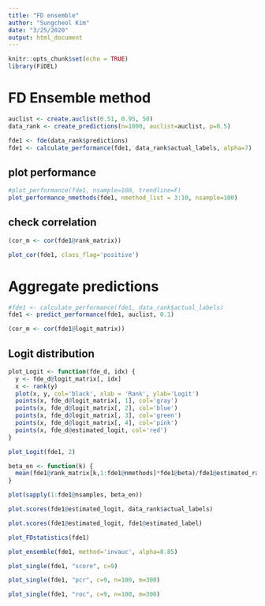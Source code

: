 ```yaml
---
title: "FD ensemble"
author: "Sungcheol Kim"
date: "3/25/2020"
output: html_document
---
```


```r
knitr::opts_chunk$set(echo = TRUE)
library(FiDEL)
```

# FD Ensemble method

```r
auclist <- create.auclist(0.51, 0.95, 50)
data_rank <- create_predictions(n=1000, auclist=auclist, p=0.5)
```

```r
fde1 <- fde(data_rank$predictions)
fde1 <- calculate_performance(fde1, data_rank$actual_labels, alpha=7)
```

## plot performance

```r
#plot_performance(fde1, nsample=100, trendline=F)
plot_performance_nmethods(fde1, nmethod_list = 3:10, nsample=100)
```

## check correlation

```r
(cor_m <- cor(fde1@rank_matrix))
```

```r
plot_cor(fde1, class_flag='positive')
```

# Aggregate predictions

```r
#fde1 <- calculate_performance(fde1, data_rank$actual_labels)
fde1 <- predict_performance(fde1, auclist, 0.1)
```

```r
(cor_m <- cor(fde1@logit_matrix))
```

## Logit distribution

```r
plot_Logit <- function(fde_d, idx) {
  y <- fde_d@logit_matrix[, idx]
  x <- rank(y)
  plot(x, y, col='black', xlab = 'Rank', ylab='Logit')
  points(x, fde_d@logit_matrix[, 1], col='gray')
  points(x, fde_d@logit_matrix[, 2], col='blue')
  points(x, fde_d@logit_matrix[, 3], col='green')
  points(x, fde_d@logit_matrix[, 4], col='pink')
  points(x, fde_d@estimated_logit, col='red')
}

plot_Logit(fde1, 2)
```

```r
beta_en <- function(k) {
  mean(fde1@rank_matrix[k,1:fde1@nmethods]*fde1@beta)/fde1@estimated_rank[k]
}

plot(sapply(1:fde1@nsamples, beta_en))
```


```r
plot.scores(fde1@estimated_logit, data_rank$actual_labels)
```

```r
plot.scores(fde1@estimated_logit, fde1@estimated_label)
```

```r
plot_FDstatistics(fde1)
```

```r
plot_ensemble(fde1, method='invauc', alpha=0.85)
```

```r
plot_single(fde1, "score", c=9)
```

```r
plot_single(fde1, "pcr", c=9, n=100, m=300)
```

```r
plot_single(fde1, "roc", c=9, n=100, m=300)
```
